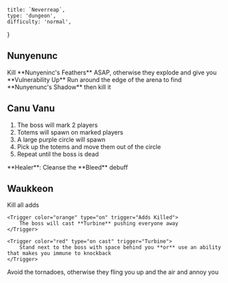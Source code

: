
    title: `Neverreap`,
    type: 'dungeon',
    difficulty: 'normal',
}

## Nunyenunc

<Alert color="orange" icon="warning">
    Kill **Nunyeninc's Feathers** ASAP<Consequence>, otherwise they explode and give you **Vulnerability Up**</Consequence>
</Alert>

<Trigger color="red" type="on" trigger="Boss Disappear">
    Run around the edge of the arena to find **Nunyenunc's Shadow** then kill it
</Trigger>

## Canu Vanu

1. The boss will mark 2 players
2. Totems will spawn on marked players
3. A large purple circle will spawn
4. Pick up the totems and move them out of the circle
5. Repeat until the boss is dead

<OnlyHealer>
    <Trigger color="orange" type="on cast" trigger="Morrowcloud ">
        **Healer**: Cleanse the **Bleed** debuff
    </Trigger>
</OnlyHealer>

## Waukkeon

<Trigger type="on" trigger="Adds Spawn">
    Kill all adds
    
    <Trigger color="orange" type="on" trigger="Adds Killed">
        The boss will cast **Turbine** pushing everyone away
    </Trigger>

    <Trigger color="red" type="on cast" trigger="Turbine">
        Stand next to the boss with space behind you **or** use an ability that makes you immune to knockback
    </Trigger>
</Trigger>

<Alert color="orange" icon="warning">
    Avoid the tornadoes<Consequence>, otherwise they fling you up and the air and annoy you</Consequence>
</Alert>